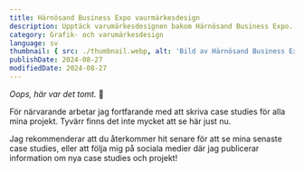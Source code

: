 ```yaml
---
title: Härnösand Business Expo vaurmärkesdesign
description: Upptäck varumärkesdesignen bakom Härnösand Business Expo. Se hur deras visuell varumärke tillsammans med reklammaterial som evenemang skapades.
category: Grafik- och varumärkesdesign
language: sv
thumbnail: { src: ./thumbnail.webp, alt: 'Bild av Härnösand Business Expos varumärke i användning' }
publishDate: 2024-08-27
modifiedDate: 2024-08-27
---
```


_Oops, här var det tomt._ 😬

För närvarande arbetar jag fortfarande med att skriva case studies för alla mina projekt. Tyvärr finns det inte mycket att se här just nu.

Jag rekommenderar att du återkommer hit senare för att se mina senaste case studies, eller att följa mig på sociala medier där jag publicerar information om nya case studies och projekt!

